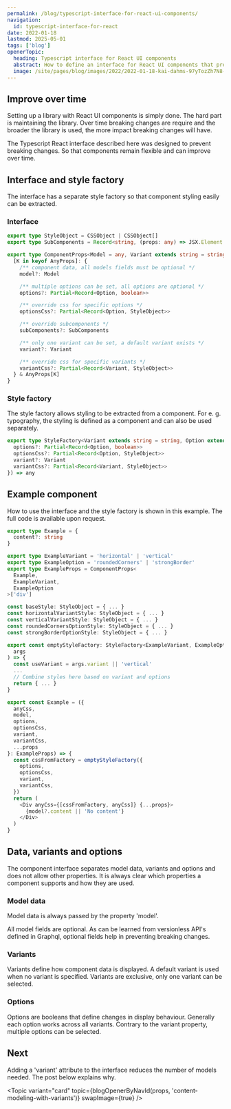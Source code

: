 ```yaml
---
permalink: /blog/typescript-interface-for-react-ui-components/
navigation:
  id: typescript-interface-for-react
date: 2022-01-18
lastmod: 2025-05-01
tags: ['blog']
openerTopic:
  heading: Typescript interface for React UI components
  abstract: How to define an interface for React UI components that prevents breaking changes.
  image: /site/pages/blog/images/2022/2022-01-18-kai-dahms-97yTozZh7N8-unsplash.jpg
---
```



## Improve over time

Setting up a library with React UI components is simply done. The hard part is
maintaining the library. Over time breaking changes are require and the broader
the library is used, the more impact breaking changes will have.

The Typescript React interface described here was designed to prevent breaking
changes. So that components remain flexible and can improve over time.

## Interface and style factory

The interface has a separate style factory so that component styling easily can
be extracted.

### Interface

```ts
export type StyleObject = CSSObject | CSSObject[]
export type SubComponents = Record<string, (props: any) => JSX.Element | null>

export type ComponentProps<Model = any, Variant extends string = string, Option extends string = string> = {
  [K in keyof AnyProps]: {
    /** component data, all models fields must be optional */
    model?: Model

    /** multiple options can be set, all options are optional */
    options?: Partial<Record<Option, boolean>>

    /** override css for specific options */
    optionsCss?: Partial<Record<Option, StyleObject>>

    /** override subcomponents */
    subComponents?: SubComponents

    /** only one variant can be set, a default variant exists */
    variant?: Variant

    /** override css for specific variants */
    variantCss?: Partial<Record<Variant, StyleObject>>
  } & AnyProps[K]
}
```

### Style factory

The style factory allows styling to be extracted from a component. For e. g.
typography, the styling is defined as a component and can also be used
separately.

```ts
export type StyleFactory<Variant extends string = string, Option extends string = string> = (args: {
  options?: Partial<Record<Option, boolean>>
  optionsCss?: Partial<Record<Option, StyleObject>>
  variant?: Variant
  variantCss?: Partial<Record<Variant, StyleObject>>
}) => any
```

## Example component

How to use the interface and the style factory is shown in this example. The
full code is available upon request.

```ts
export type Example = {
  content?: string
}

export type ExampleVariant = 'horizontal' | 'vertical'
export type ExampleOption = 'roundedCorners' | 'strongBorder'
export type ExampleProps = ComponentProps<
  Example,
  ExampleVariant,
  ExampleOption
>['div']

const baseStyle: StyleObject = { ... }
const horizontalVariantStyle: StyleObject = { ... }
const verticalVariantStyle: StyleObject = { ... }
const roundedCornersOptionStyle: StyleObject = { ... }
const strongBorderOptionStyle: StyleObject = { ... }

export const emptyStyleFactory: StyleFactory<ExampleVariant, ExampleOption> = (
  args
) => {
  const useVariant = args.variant || 'vertical'
  ...
  // Combine styles here based on variant and options
  return { ... }
}

export const Example = ({
  anyCss,
  model,
  options,
  optionsCss,
  variant,
  variantCss,
  ...props
}: ExampleProps) => {
  const cssFromFactory = emptyStyleFactory({
    options,
    optionsCss,
    variant,
    variantCss,
  })
  return (
    <Div anyCss={[cssFromFactory, anyCss]} {...props}>
      {model?.content || 'No content'}
    </Div>
  )
}
```

## Data, variants and options

The component interface separates model data, variants and options and does not
allow other properties. It is always clear which properties a component supports
and how they are used.

### Model data

Model data is always passed by the property 'model'.

All model fields are optional. As can be learned from versionless API's defined
in Graphql, optional fields help in preventing breaking changes.

### Variants

Variants define how component data is displayed. A default variant is used when
no variant is specified. Variants are exclusive, only one variant can be
selected.

### Options

Options are booleans that define changes in display behaviour. Generally each
option works across all variants. Contrary to the variant property, multiple
options can be selected.

## Next

Adding a 'variant' attribute to the interface reduces the number of models
needed. The post below explains why.

<Topic
  variant="card"
  topic={blogOpenerByNavId(props, 'content-modeling-with-variants')}
  swapImage={true}
/>
